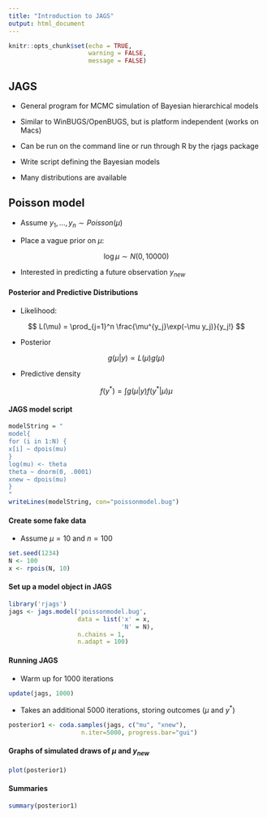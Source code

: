 ```yaml
---
title: "Introduction to JAGS"
output: html_document
---
```


```r
knitr::opts_chunk$set(echo = TRUE,
                      warning = FALSE,
                      message = FALSE)
```

## JAGS

- General program for MCMC simulation of Bayesian hierarchical models

- Similar to WinBUGS/OpenBUGS, but is platform independent (works on Macs)

- Can be run on the command line or run through R by the rjags package

- Write script defining the Bayesian models

- Many distributions are available


## Poisson model

- Assume $y_1, ..., y_n \sim Poisson(\mu)$

- Place a vague prior on $\mu$:

$$
\log \mu \sim N(0, 10000)
$$

- Interested in predicting a future observation $y_{new}$

#### Posterior and Predictive Distributions

- Likelihood:

$$
L(\mu) = \prod_{j=1}^n \frac{\mu^{y_j}\exp(-\mu y_j)}{y_j!}
$$

- Posterior

$$
g(\mu | y) \propto L(\mu) g(\mu)
$$

- Predictive density

$$
f(y^*) = \int g(\mu | y) f(y^* | \mu) \mu
$$

#### JAGS model script

```r
modelString = "
model{
for (i in 1:N) {
x[i] ~ dpois(mu)
}
log(mu) <- theta
theta ~ dnorm(0, .0001)
xnew ~ dpois(mu)
}
"
writeLines(modelString, con="poissonmodel.bug")
```

#### Create some fake data

- Assume $\mu = 10$ and $n = 100$

```r
set.seed(1234)
N <- 100
x <- rpois(N, 10)
```

#### Set up a model object in JAGS

```r
library('rjags')
jags <- jags.model('poissonmodel.bug',
                   data = list('x' = x,
                               'N' = N),
                   n.chains = 1,
                   n.adapt = 100)
```


#### Running JAGS

- Warm up for 1000 iterations

```r
update(jags, 1000)
```


- Takes an additional 5000 iterations, storing outcomes ($\mu$ and $y^*$)

```r
posterior1 <- coda.samples(jags, c("mu", "xnew"),
                    n.iter=5000, progress.bar="gui")
```


#### Graphs of simulated draws of $\mu$ and $y_{new}$

```r
plot(posterior1)
```

#### Summaries

```r
summary(posterior1)
```



